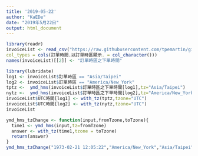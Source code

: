 ```yaml
---
title: '2019-05-22'
author: "KaEDe"
date: "2019年5月22日"
output: html_document
---
```


```r
library(readr)
invoiceList <- read_csv("https://raw.githubusercontent.com/tpemartin/github-data/master/invoiceList.csv",
col_types = cols(訂單時間.以訂單時區顯示. = col_character()))
names(invoiceList)[[2]] <- "訂單時區之下單時間"
```

```r
library(lubridate)
log1 <- invoiceList$訂單時區 == "Asia/Taipei"
log2 <- invoiceList$訂單時區 == "America/New_York"
tptz <-  ymd_hms(invoiceList$訂單時區之下單時間[log1],tz="Asia/Taipei")
nytz <-  ymd_hms(invoiceList$訂單時區之下單時間[log2],tz="America/New_York")
invoiceList$UTC時間[log1] <- with_tz(tptz,tzone="UTC")
invoiceList$UTC時間[log2] <- with_tz(nytz,tzone="UTC")
invoiceList
```

```r
ymd_hms_tzChange <- function(input,fromTzone,toTzone){
  time1 <- ymd_hms(input,tz=fromTzone)
  answer <- with_tz(time1,tzone = toTzone)
  return(answer)
}
ymd_hms_tzChange("1973-02-21 12:05:22","America/New_York","Asia/Taipei")
```

